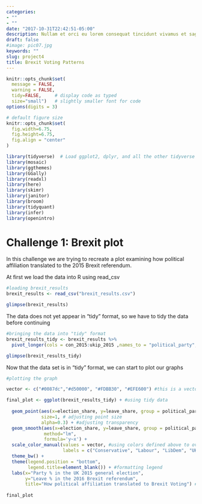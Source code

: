 ```yaml
---
categories:
- ""
- ""
date: "2017-10-31T22:42:51-05:00"
description: Nullam et orci eu lorem consequat tincidunt vivamus et sagittis magna sed nunc rhoncus condimentum sem. In efficitur ligula tate urna. Maecenas massa sed magna lacinia magna pellentesque lorem ipsum dolor. Nullam et orci eu lorem consequat tincidunt. Vivamus et sagittis tempus.
draft: false
#image: pic07.jpg
keywords: ""
slug: project4
title: Brexit Voting Patterns
---
```



```r
knitr::opts_chunk$set(
  message = FALSE, 
  warning = FALSE, 
  tidy=FALSE,     # display code as typed
  size="small")   # slightly smaller font for code
options(digits = 3)

# default figure size
knitr::opts_chunk$set(
  fig.width=6.75, 
  fig.height=6.75,
  fig.align = "center"
)
```


```r
library(tidyverse)  # Load ggplot2, dplyr, and all the other tidyverse packages
library(mosaic)
library(ggthemes)
library(GGally)
library(readxl)
library(here)
library(skimr)
library(janitor)
library(broom)
library(tidyquant)
library(infer)
library(openintro)
```



# Challenge 1: Brexit plot

In this challenge we are trying to recreate a plot examining how political affiliation translated to the 2015 Brexit referendum.

At first we load the data into R using read_csv

```r
#loading brexit_results
brexit_results <- read_csv("brexit_results.csv")

glimpse(brexit_results)
```

The data does not yet appear in "tidy" format, so we have to tidy the data before continuing

``` r
#bringing the data into "tidy" format
brexit_results_tidy <- brexit_results %>% 
  pivot_longer(cols = con_2015:ukip_2015 ,names_to = "political_party", values_to = "election_share")

glimpse(brexit_results_tidy)
```


Now that the data set is in "tidy" format, we can start to plot our graphs

``` r


#plotting the graph

vector <- c("#0087dc","#d50000", "#FDBB30", "#EFE600") #this is a vector with party colors

final_plot <- ggplot(brexit_results_tidy) + #using tidy data
  
  geom_point(aes(x=election_share, y=leave_share, group = political_party, color = political_party), #observations grouped by political party, color dependent on political party aswell
             size=1, # adjusting point size
             alpha=0.3) + #adjusting transparency
  geom_smooth(aes(x=election_share, y=leave_share, group = political_party, color = political_party), #observations grouped by political party, color dependent on political party as well
              method="lm", 
              formula='y~x') + 
  scale_color_manual(values = vector, #using colors defined above to overwrite standard colors
                     labels = c("Conservative", "Labour", "LibDem", "UKIP")) + #adding lables to groups
  theme_bw() +
  theme(legend.position = "bottom", 
        legend.title=element_blank()) + #formatting legend
  labs(x="Party % in the UK 2015 general election", 
       y="Leave % in the 2016 Brexit referendum", 
       title="How political affiliation translated to Brexit Voting") #formatting axes wit labs()
  
final_plot
```






